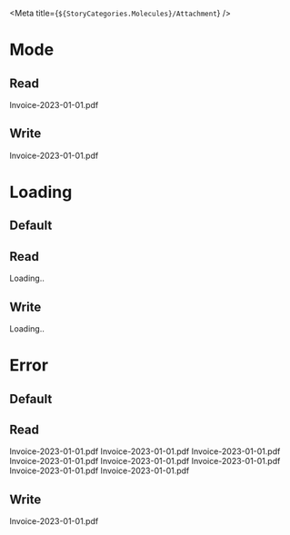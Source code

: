 
<Meta title={`${StoryCategories.Molecules}/Attachment`} />

<Docs />

# Mode

## Read

<Canvas>
    <p-attachment>Invoice-2023-01-01.pdf</p-attachment>
</Canvas>

## Write

<Canvas>
    <p-attachment mode="write">Invoice-2023-01-01.pdf</p-attachment>
</Canvas>

# Loading

## Default

## Read

<Canvas>
    <p-attachment loading={true}>Loading..</p-attachment>
</Canvas>

## Write

<Canvas>
    <p-attachment  loading={true} mode="write">Loading..</p-attachment>
</Canvas>

# Error

## Default

## Read

<Canvas>
    <p-attachment error="I have an error!">Invoice-2023-01-01.pdf Invoice-2023-01-01.pdf Invoice-2023-01-01.pdf Invoice-2023-01-01.pdf Invoice-2023-01-01.pdf Invoice-2023-01-01.pdf Invoice-2023-01-01.pdf Invoice-2023-01-01.pdf</p-attachment>
</Canvas>

## Write

<Canvas>
    <p-attachment  error="I have an error!" mode="write">Invoice-2023-01-01.pdf</p-attachment>
</Canvas>
